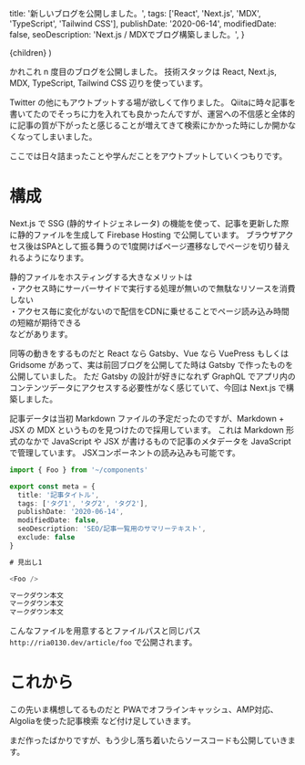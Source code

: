 

  title: '新しいブログを公開しました。',
  tags: ['React', 'Next.js', 'MDX', 'TypeScript', 'Tailwind CSS'],
  publishDate: '2020-06-14',
  modifiedDate: false,
  seoDescription: 'Next.js / MDXでブログ構築しました。',
}

  <ArticleTemplate meta={meta}>
    {children}
  </ArticleTemplate>
)


かれこれ n 度目のブログを公開しました。
技術スタックは React, Next.js, MDX, TypeScript, Tailwind CSS 辺りを使っています。

Twitter の他にもアウトプットする場が欲しくて作りました。
Qiitaに時々記事を書いてたのでそっちに力を入れても良かったんですが、運営への不信感と全体的に記事の質が下がったと感じることが増えてきて検索にかかった時にしか開かなくなってしまいました。

ここでは日々詰まったことや学んだことをアウトプットしていくつもりです。

# 構成

Next.js で SSG (静的サイトジェネレータ) の機能を使って、記事を更新した際に静的ファイルを生成して Firebase Hosting で公開しています。
ブラウザアクセス後はSPAとして振る舞うので1度開けばページ遷移なしでページを切り替えれるようになります。

静的ファイルをホスティングする大きなメリットは  
・アクセス時にサーバーサイドで実行する処理が無いので無駄なリソースを消費しない  
・アクセス毎に変化がないので配信をCDNに乗せることでページ読み込み時間の短縮が期待できる  
などがあります。

同等の動きをするものだと React なら Gatsby、Vue なら VuePress もしくは Gridsome があって、実は前回ブログを公開してた時は Gatsby で作ったものを公開していました。
ただ Gatsby の設計が好きになれず GraphQL でアプリ内のコンテンツデータにアクセスする必要性がなく感じていて、今回は Next.js で構築しました。

記事データは当初 Markdown ファイルの予定だったのですが、Markdown + JSX の MDX というものを見つけたので採用しています。
これは Markdown 形式のなかで JavaScript や JSX が書けるもので記事のメタデータを JavaScript で管理しています。
JSXコンポーネントの読み込みも可能です。

<NamedCodeBlock filename="/contents/foo/index.mdx">

``` typescript
import { Foo } from '~/components'

export const meta = {
  title: '記事タイトル',
  tags: ['タグ1', 'タグ2', 'タグ2'],
  publishDate: '2020-06-14',
  modifiedDate: false,
  seoDescription: 'SEO/記事一覧用のサマリーテキスト',
  exclude: false
}

# 見出し1

<Foo />

マークダウン本文
マークダウン本文
マークダウン本文
```

</NamedCodeBlock>

こんなファイルを用意するとファイルパスと同じパス `http://ria0130.dev/article/foo` で公開されます。

# これから

この先いま構想してるものだと PWAでオフラインキャッシュ、AMP対応、Algoliaを使った記事検索 など付け足していきます。

まだ作ったばかりですが、もう少し落ち着いたらソースコードも公開していきます。


